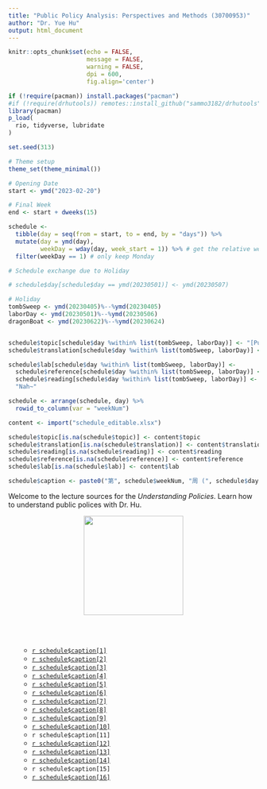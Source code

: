 ```yaml
---
title: "Public Policy Analysis: Perspectives and Methods (30700953)"
author: "Dr. Yue Hu"
output: html_document
---
```



```r
knitr::opts_chunk$set(echo = FALSE, 
                      message = FALSE, 
                      warning = FALSE,
                      dpi = 600,
                      fig.align='center')

if (!require(pacman)) install.packages("pacman")
#if (!require(drhutools)) remotes::install_github("sammo3182/drhutools")
library(pacman)
p_load(
  rio, tidyverse, lubridate
)

set.seed(313)

# Theme setup
theme_set(theme_minimal())

```

```r
# Opening Date
start <- ymd("2023-02-20")

# Final Week
end <- start + dweeks(15) 

schedule <-
  tibble(day = seq(from = start, to = end, by = "days")) %>%
  mutate(day = ymd(day),
         weekDay = wday(day, week_start = 1)) %>% # get the relative week number
  filter(weekDay == 1) # only keep Monday

# Schedule exchange due to Holiday

# schedule$day[schedule$day == ymd(20230501)] <- ymd(20230507)

# Holiday
tombSweep <- ymd(20230405)%--%ymd(20230405)
laborDay <- ymd(20230501)%--%ymd(20230506)
dragonBoat <- ymd(20230622)%--%ymd(20230624)


schedule$topic[schedule$day %within% list(tombSweep, laborDay)] <- "[Public Holiday]"
schedule$translation[schedule$day %within% list(tombSweep, laborDay)] <- "[哗啦啦，休假啦！]"

schedule$lab[schedule$day %within% list(tombSweep, laborDay)] <- 
  schedule$reference[schedule$day %within% list(tombSweep, laborDay)] <- 
  schedule$reading[schedule$day %within% list(tombSweep, laborDay)] <- 
  "Nah~"

schedule <- arrange(schedule, day) %>% 
  rowid_to_column(var = "weekNum")

content <- import("schedule_editable.xlsx")

schedule$topic[is.na(schedule$topic)] <- content$topic
schedule$translation[is.na(schedule$translation)] <- content$translation
schedule$reading[is.na(schedule$reading)] <- content$reading
schedule$reference[is.na(schedule$reference)] <- content$reference
schedule$lab[is.na(schedule$lab)] <- content$lab

schedule$caption <- paste0("第", schedule$weekNum, "周 (", schedule$day, "): ", schedule$translation, " (", schedule$topic, ")")

```

Welcome to the lecture sources for the *Understanding Policies*. Learn how to understand public polices with Dr. Hu.


<center><img src="../analysisOfPoliticalData/images/goodluck.gif" height="200"/></center>


<br><br>

<ul>

* <a href="/slides_gh/slides/courses/understandingPolicy/01_courseIntro.html">`r schedule$caption[1]`</a>
* <a href="/slides_gh/slides/courses/understandingPolicy/02_scientific.html">`r schedule$caption[2]`</a>
* <a href="/slides_gh/slides/courses/understandingPolicy/03_decisionMaking.html">`r schedule$caption[3]`</a>
* <a href="/slides_gh/slides/courses/understandingPolicy/04_systemTheory.html">`r schedule$caption[4]`</a>
* <a href="/slides_gh/slides/courses/understandingPolicy/05_functionalism.html">`r schedule$caption[5]`</a>
* <a href="/slides_gh/slides/courses/understandingPolicy/06_elitism.html">`r schedule$caption[6]`</a>
* <a href="/slides_gh/slides/courses/understandingPolicy/07_groupTheory.html">`r schedule$caption[7]`</a>
* <a href="/slides_gh/slides/courses/understandingPolicy/09_experiment.html">`r schedule$caption[8]`</a>
* <a href="/slides_gh/slides/courses/understandingPolicy/10_largeN.html">`r schedule$caption[9]`</a>
* <a href="/slides_gh/slides/courses/understandingPolicy/11_bitgData.html">`r schedule$caption[10]`</a>
* `r schedule$caption[11]`
* <a href="/slides_gh/slides/courses/understandingPolicy/12_smallN.html">`r schedule$caption[12]`</a>
* <a href="/slides_gh/slides/courses/understandingPolicy/13_case.html">`r schedule$caption[13]`</a>
* <a href="/slides_gh/slides/courses/understandingPolicy/14_Process.html">`r schedule$caption[14]`</a>
* `r schedule$caption[15]`
* <a href="/slides_gh/slides/courses/understandingPolicy/16_professional.html">`r schedule$caption[16]`</a>


</ul>
